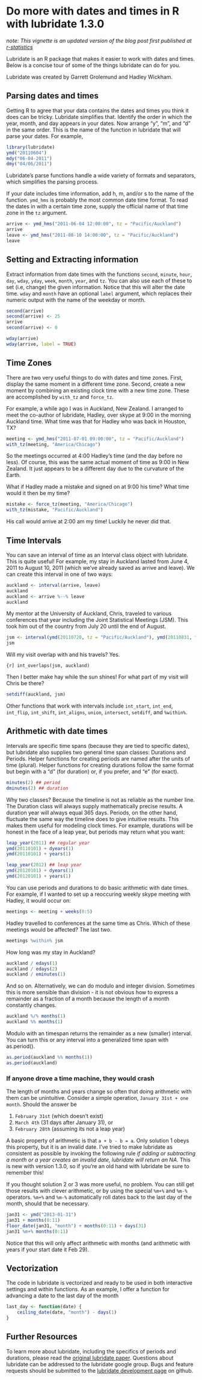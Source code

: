 <!--
%\VignetteEngine{knitr}
%\VignetteIndexEntry{Lubridate}
-->

# Do more with dates and times in R with lubridate 1.3.0

_note: This vignette is an updated version of the blog post first published at [r-statistics](http://www.r-statistics.com/2012/03/do-more-with-dates-and-times-in-r-with-lubridate-1-1-0/)_

Lubridate is an R package that makes it easier to work with dates and times. Below is a concise tour of some of the things lubridate can do for you. 

Lubridate was created by Garrett Grolemund and Hadley Wickham.

## Parsing dates and times

Getting R to agree that your data contains the dates and times you think it does can be tricky. Lubridate simplifies that. Identify the order in which the year, month, and day appears in your dates. Now arrange “y”, “m”, and “d” in the same order. This is the name of the function in lubridate that will parse your dates. For example,

```r
library(lubridate)
ymd("20110604")
mdy("06-04-2011")
dmy("04/06/2011")
```

Lubridate's parse functions handle a wide variety of formats and separators, which simplifies the parsing process.

If your date includes time information, add h, m, and/or s to the name of the function. `ymd_hms` is probably the most common date time format. To read the dates in with a certain time zone, supply the official name of that time zone in the `tz` argument.

```r
arrive <- ymd_hms("2011-06-04 12:00:00", tz = "Pacific/Auckland")
arrive
leave <- ymd_hms("2011-08-10 14:00:00", tz = "Pacific/Auckland")
leave
```

## Setting and Extracting information

Extract information from date times with the functions `second`, `minute`, `hour`, `day`, `wday`, `yday`, `week`, `month`, `year`, and `tz`. You can also use each of these to set (i.e, change) the given information. Notice that this will alter the date time. `wday` and `month` have an optional `label` argument, which replaces their numeric output with the name of the weekday or month.

```r
second(arrive)
second(arrive) <- 25
arrive
second(arrive) <- 0

wday(arrive)
wday(arrive, label = TRUE)
```

## Time Zones

There are two very useful things to do with dates and time zones. First, display the same moment in a different time zone. Second, create a new moment by combining an existing clock time with a new time zone. These are accomplished by `with_tz` and `force_tz`.

For example, a while ago I was in Auckland, New Zealand. I arranged to meet the co-author of lubridate, Hadley, over skype at 9:00 in the morning Auckland time. What time was that for Hadley who was back in Houston, TX?

```r
meeting <- ymd_hms("2011-07-01 09:00:00", tz = "Pacific/Auckland")
with_tz(meeting, "America/Chicago")
```

So the meetings occurred at 4:00 Hadley’s time (and the day before no less). Of course, this was the same actual moment of time as 9:00 in New Zealand. It just appears to be a different day due to the curvature of the Earth.

What if Hadley made a mistake and signed on at 9:00 his time? What time would it then be my time?

```r
mistake <- force_tz(meeting, "America/Chicago")
with_tz(mistake, "Pacific/Auckland")
```

His call would arrive at 2:00 am my time! Luckily he never did that.

## Time Intervals

You can save an interval of time as an Interval class object with lubridate. This is quite useful! For example, my stay in Auckland lasted from June 4, 2011 to August 10, 2011 (which we’ve already saved as arrive and leave). We can create this interval in one of two ways:

```r
auckland <- interval(arrive, leave) 
auckland
auckland <- arrive %--% leave
auckland
```

My mentor at the University of Auckland, Chris, traveled to various conferences that year including the Joint Statistical Meetings (JSM). This took him out of the country from July 20 until the end of August.

```r
jsm <- interval(ymd(20110720, tz = "Pacific/Auckland"), ymd(20110831, tz = "Pacific/Auckland"))
jsm
```

Will my visit overlap with and his travels? Yes.

```{r]
int_overlaps(jsm, auckland)
```

Then I better make hay while the sun shines! For what part of my visit will Chris be there?

```r
setdiff(auckland, jsm)
```

Other functions that work with intervals include `int_start`, `int_end`, `int_flip`, `int_shift`, `int_aligns`, `union`, `intersect`, `setdiff`, and `%within%`.

## Arithmetic with date times

Intervals are specific time spans (because they are tied to specific dates), but lubridate also supplies two general time span classes: Durations and Periods. Helper functions for creating periods are named after the units of time (plural). Helper functions for creating durations follow the same format but begin with a “d” (for duration) or, if you prefer, and “e” (for exact).

```r
minutes(2) ## period
dminutes(2) ## duration
```

Why two classes? Because the timeline is not as reliable as the number line. The Duration class will always supply mathematically precise results. A duration year will always equal 365 days. Periods, on the other hand, fluctuate the same way the timeline does to give intuitive results. This makes them useful for modeling clock times. For example, durations will be honest in the face of a leap year, but periods may return what you want:

```r
leap_year(2011) ## regular year
ymd(20110101) + dyears(1)
ymd(20110101) + years(1)

leap_year(2012) ## leap year
ymd(20120101) + dyears(1)
ymd(20120101) + years(1)
```

You can use periods and durations to do basic arithmetic with date times. For example, if I wanted to set up a reoccuring weekly skype meeting with Hadley, it would occur on:

```r
meetings <- meeting + weeks(0:5)
```

Hadley travelled to conferences at the same time as Chris. Which of these meetings would be affected? The last two.

```r
meetings %within% jsm
```

How long was my stay in Auckland?

```r
auckland / edays(1)
auckland / edays(2)
auckland / eminutes(1)
```

And so on. Alternatively, we can do modulo and integer division. Sometimes this is more sensible than division - it is not obvious how to express a remainder as a fraction of a month because the length of a month constantly changes.

```r
auckland %/% months(1)
auckland %% months(1)
```

Modulo with an timespan returns the remainder as a new (smaller) interval. You can turn this or any interval into a generalized time span with as.period().

```r
as.period(auckland %% months(1))
as.period(auckland)
```

### If anyone drove a time machine, they would crash

The length of months and years change so often that doing arithmetic with them can be unintuitive. Consider a simple operation, `January 31st + one month`. Should the answer be 

1. `February 31st` (which doesn't exist)
2. `March 4th` (31 days after January 31), or
3. `February 28th` (assuming its not a leap year)

A basic property of arithmetic is that `a + b - b = a`. Only solution 1 obeys this property, but it is an invalid date. I've tried to make lubridate as consistent as possible by invoking the following rule *if adding or subtracting a month or a year creates an invalid date, lubridate will return an NA*. This is new with version 1.3.0, so if you're an old hand with lubridate be sure to remember this!

If you thought solution 2 or 3 was more useful, no problem. You can still get those results with clever arithmetic, or by using the special `%m+%` and `%m-%` operators. `%m+%` and `%m-%` automatically roll dates back to the last day of the month, should that be necessary.

```r
jan31 <- ymd("2013-01-31")
jan31 + months(0:11)
floor_date(jan31, "month") + months(0:11) + days(31)
jan31 %m+% months(0:11)
```

Notice that this will only affect arithmetic with months (and arithmetic with years if your start date it Feb 29).

## Vectorization

The code in lubridate is vectorized and ready to be used in both interactive settings and within functions. As an example, I offer a function for advancing a date to the last day of the month

```r
last_day <- function(date) {
    ceiling_date(date, "month") - days(1)
}
```


## Further Resources

To learn more about lubridate, including the specifics of periods and durations, please read the [original lubridate paper](http://www.jstatsoft.org/v40/i03/). Questions about lubridate can be addressed to the lubridate google group. Bugs and feature requests should be submitted to the [lubridate development page](http://github.com/hadley/lubridate) on github.